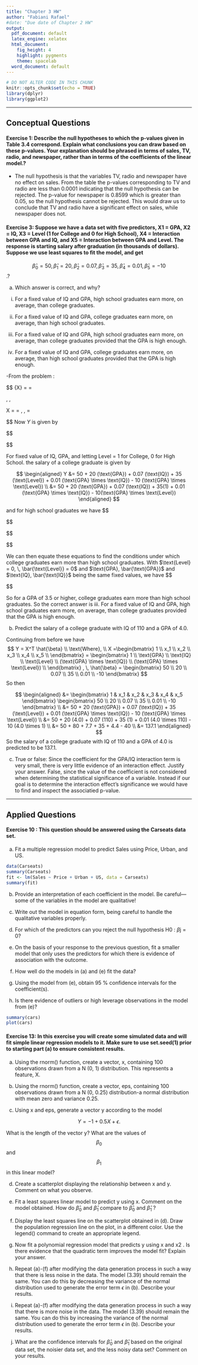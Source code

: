 ```yaml
---
title: "Chapter 3 HW"
author: "Fabiani Rafael"
#date: "Due date of Chapter 2 HW"
output:
  pdf_document: default
  latex_engine: xelatex
  html_document:
    fig_height: 4
    highlight: pygments
    theme: spacelab
  word_document: default
---
```


```r
# DO NOT ALTER CODE IN THIS CHUNK
knitr::opts_chunk$set(echo = TRUE)
library(dplyr)
library(ggplot2)
```

* * *

## Conceptual Questions


#### Exercise 1: Describe the null hypotheses to which the p-values given in Table 3.4 correspond. Explain what conclusions you can draw based on these p-values. Your explanation should be phrased in terms of sales, TV, radio, and newspaper, rather than in terms of the coefficients of the linear model.?
- The null hypothesis is that the variables TV, radio and newspaper have no effect on sales. From the table the p-values corresponding to TV and radio are less than 0.0001 indicating that the null hypothesis can be rejected. The p-value for newspaper is 0.8599 which is greater than 0.05, so the null hypothesis cannot be rejected. This would draw us to conclude that TV and radio have a significant effect on sales, while newspaper does not.

#### Exercise 3: Suppose we have a data set with five predictors, X1 = GPA, X2 = IQ, X3 = Level (1 for College and 0 for High School), X4 = Interaction between GPA and IQ, and X5 = Interaction between GPA and Level. The response is starting salary after graduation (in thousands of dollars). Suppose we use least squares to fit the model, and get
$$\hat{\beta}_0 = 50, \, \hat{\beta}_1 = 20, \, \hat{\beta}_2 = 0.07, \, \hat{\beta}_3 = 35, \, \hat{\beta}_4 = 0.01, \, \hat{\beta}_5 = -10$$.?


(a) Which answer is correct, and why?


i. For a fixed value of IQ and GPA, high school graduates earn more, on average, than college graduates.


ii. For a fixed value of IQ and GPA, college graduates earn more, on average, than high school graduates.


iii. For a fixed value of IQ and GPA, high school graduates earn more, on average, than college graduates provided that the GPA is high enough.


iv. For a fixed value of IQ and GPA, college graduates earn more, on average, than high school graduates provided that the GPA is high enough.

-From the problem :

$$
\bar{X} =\begin{bmatrix}
1 \\ \bar{x_1} \\ \bar{x_2} \\ \bar{x_3} \\ \bar{x_4} \\ \bar{x_5} \\
\end{bmatrix} =  \begin{bmatrix}
1 \\ \bar{\text{GPA}} \\ \bar{\text{IQ}} \\ \bar{\text{Level}} \\ (\bar{\text{GPA}} \times \bar{\text{IQ}}) \\ (\bar{\text{GPA}} \times \bar{\text{Level}}) \\
\end{bmatrix}, \,

X =\begin{bmatrix}
1 \\ x_1 \\ x_2 \\ x_3 \\ x_4 \\ x_5 \\
\end{bmatrix} =  \begin{bmatrix}
1 \\ \text{GPA} \\ \text{IQ} \\ \text{Level} \\ (\text{GPA} \times \text{IQ}) \\ (\text{GPA} \times \text{Level}) \\
\end{bmatrix}  , \, \hat{\beta} = \begin{bmatrix}
50 \\ 20 \\ 0.07 \\ 35 \\ 0.01 \\ -10
\end{bmatrix}
$$ 
Now $Y$ is given by 

$$
\begin{aligned}
Y &= X^T \hat{\beta} \\
  &= \begin{bmatrix}
1 & x_1 & x_2 & x_3 & x_4 & x_5 
\end{bmatrix} 
\begin{bmatrix}
50 \\ 20 \\ 0.07 \\ 35 \\ 0.01 \\ -10
\end{bmatrix} \\
&= [\, 50 + 20(\text{GPA}) + 0.07(\text{IQ}) + 35(\text{Level}) + 0.01(\text{GPA} \times \text{IQ}) - 10(\text{GPA} \times \text{Level}) \,]
\end{aligned}

$$

For fixed value of IQ, GPA, and letting Level = 1 for College, 0 for High School. the salary of a college graduate is given by

$$
\begin{aligned}
Y &= 50 + 20 (\text{GPA}) + 0.07 (\text{IQ}) + 35 (\text{Level}) + 0.01 (\text{GPA} \times \text{IQ}) - 10 (\text{GPA} \times \text{Level}) \\
&= 50 + 20 (\text{GPA}) + 0.07 (\text{IQ}) + 35(1) + 0.01 (\text{GPA} \times \text{IQ}) - 10(\text{GPA} \times \text{Level})
\end{aligned}
$$ 

and for high school graduates we have 
$$
\begin{aligned}
Y &= \bar{X}^T \hat{\beta} \\
  &= \begin{bmatrix}
1 & \bar{x_1} & \bar{x_2} & \bar{x_3} & \bar{x_4} & \bar{x_5} 
\end{bmatrix} 
\begin{bmatrix}
50 \\ 20 \\ 0.07 \\ 35 \\ 0.01 \\ -10
\end{bmatrix} \\
&= [\, 50 + 20( \bar{\text{GPA}} ) + 0.07( \bar{\text{IQ}}) + 35( \bar{\text{Level}}) + 0.01(\bar{\text{GPA}} \times \bar{\text{IQ})} - 10(\bar{\text{GPA}} \times \bar{\text{Level}}) \,]
\end{aligned}

$$

$$
\begin{aligned}
Y &= 50 + 20( \bar{\text{GPA}} ) + 0.07( \bar{\text{IQ}}) + 35( \bar{\text{Level}}) + 0.01(\bar{\text{GPA}} \times \bar{\text{IQ})} - 10(\bar{\text{GPA}} \times \bar{\text{Level}}) \\
&= 50 + 20 (\bar{\text{GPA}}) + 0.07 (\bar{\text{IQ}}) + 35(0) + 0.01 (\bar{\text{GPA}} \times \bar{\text{IQ}}) - 10 (\bar{\text{GPA}} \times 0) \\
&= 50 + 20 (\bar{\text{GPA}}) + 0.07 (\bar{\text{IQ}}) + 0.01 (\bar{\text{GPA}} \times \bar{\text{IQ}})
\end{aligned}

$$ 


We can then equate these equations to find the conditions under which college graduates earn more than high school graduates. With $\text{Level} = 0, \, \bar{\text{Level}} = 0$ and $\text{GPA}, \bar{\text{GPA}}$ and $\text{IQ}, \bar{\text{IQ}}$ being the same fixed values, we have
$$ 

\begin{aligned}
50 + 20 (\text{GPA}) + 0.07 (\text{IQ}) + 35 + 0.01 (\text{GPA} \times \text{IQ}) - 10 (\text{GPA} \times \text{Level}) &= 50 + 20 (\bar{\text{GPA}}) + 0.07 (\bar{\text{IQ}}) + 0.01 (\bar{\text{GPA}} \times \bar{\text{IQ}}) \\
50 -50 + 20 (\text{GPA} - \bar{\text{GPA}}) + 0.07 ( \text{IQ} -  \bar{\text{IQ}}) + 35 + 0.01 (\text{GPA} \times \text{IQ}) - (\bar{\text{GPA}} \times \bar{\text{IQ}}) &=  10 (\text{GPA} \times \text{Level})\\
35 &= 10 (\text{GPA} \times \text{Level}) \\
3.5 &= (\text{GPA} \times \text{Level})
\end{aligned} 
$$ 

So for a GPA of 3.5 or higher, college graduates earn more than high school graduates. So the correct answer is iii. For a fixed value of IQ and GPA, high school graduates earn more, on average, than college graduates provided that the GPA is high enough.

(b) Predict the salary of a college graduate with IQ of 110 and a GPA of 4.0.

Continuing from before we have 
$$
Y = X^T \hat{\beta} \\
\text{Where}, \\
X =\begin{bmatrix}
1 \\ x_1 \\ x_2 \\ x_3 \\ x_4 \\ x_5 \\
\end{bmatrix} =  \begin{bmatrix}
1 \\ \text{GPA} \\ \text{IQ} \\ \text{Level} \\ (\text{GPA} \times \text{IQ}) \\ (\text{GPA} \times \text{Level}) \\
\end{bmatrix}  , \, \hat{\beta} = \begin{bmatrix}
50 \\ 20 \\ 0.07 \\ 35 \\ 0.01 \\ -10
\end{bmatrix}
$$
So then 

$$
\begin{aligned}
  &= \begin{bmatrix}
1 & x_1 & x_2 & x_3 & x_4 & x_5 
\end{bmatrix}
\begin{bmatrix}
50 \\ 20 \\ 0.07 \\ 35 \\ 0.01 \\ -10
\end{bmatrix}  \\
&= 50 + 20 (\text{GPA}) + 0.07 (\text{IQ}) + 35 (\text{Level}) + 0.01 (\text{GPA} \times \text{IQ}) - 10 (\text{GPA} \times \text{Level}) \\
&= 50 + 20 (4.0) + 0.07 (110) + 35 (1) + 0.01 (4.0 \times 110) - 10 (4.0 \times 1) \\
&= 50 + 80 + 7.7 + 35 + 4.4 - 40 \\
&= 137.1
\end{aligned}
$$
So the salary of a college graduate with IQ of 110 and a GPA of 4.0 is predicted to be 137.1.

(c) True or false: Since the coefficient for the GPA/IQ interaction term is very small, there is very little evidence of an interaction effect. Justify your answer.
False, since the value of the coefficient is not considered when determining the statistical significance of a variable. Instead if our goal is to determine the interaction effect’s significance we would have to find and inspect the associatied p-value.

* * *

## Applied Questions

#### Exercise 10 : This question should be answered using the Carseats data set. 

(a) Fit a multiple regression model to predict Sales using Price, Urban, and US.

```r
data(Carseats)
summary(Carseats)
fit <- lm(Sales ~ Price + Urban + US, data = Carseats)
summary(fit)
```

(b) Provide an interpretation of each coefficient in the model. Be careful—some of the variables in the model are qualitative!


(c) Write out the model in equation form, being careful to handle the qualitative variables properly.


(d) For which of the predictors can you reject the null hypothesis H0 : $\beta$j = 0?


(e) On the basis of your response to the previous question, fit a smaller model that only uses the predictors for which there is evidence of association with the outcome.


(f) How well do the models in (a) and (e) fit the data?


(g) Using the model from (e), obtain 95 % confidence intervals for the coefficient(s).


(h) Is there evidence of outliers or high leverage observations in the model from (e)?



```r
summary(cars)
plot(cars)
```

#### Exercise 13: In this exercise you will create some simulated data and will fit simple linear regression models to it. Make sure to use set.seed(1) prior to starting part (a) to ensure consistent results.


(a) Using the rnorm() function, create a vector, x, containing 100 observations drawn from a N (0, 1) distribution. This represents a feature, X.


(b) Using the rnorm() function, create a vector, eps, containing 100 observations drawn from a N (0, 0.25) distribution-a normal distribution with mean zero and variance 0.25.


(c) Using x and eps, generate a vector y according to the model

 $$Y = -1 + 0.5X + \epsilon.$$ 

What is the length of the vector y? What are the values of $$\beta_0$$ and $$\beta_1$$ in this linear model?


(d) Create a scatterplot displaying the relationship between x and y. Comment on what you observe.


(e) Fit a least squares linear model to predict y using x. Comment on the model obtained. How do $\hat{\beta}_0$ and $\hat{\beta}_1$  compare to $\hat{\beta}_0$ and $\hat{\beta}_1$ ?


(f) Display the least squares line on the scatterplot obtained in (d). Draw the population regression line on the plot, in a different color. Use the legend() command to create an appropriate legend.


(g) Now fit a polynomial regression model that predicts y using x and x2 . Is there evidence that the quadratic term improves the model fit? Explain your answer.


(h) Repeat (a)-(f) after modifying the data generation process in such a way that there is less noise in the data. The model (3.39) should remain the same. You can do this by decreasing the variance of the normal distribution used to generate the error term $\epsilon$ in (b). Describe your results.


(i) Repeat (a)-(f) after modifying the data generation process in such a way that there is more noise in the data. The model (3.39) should remain the same. You can do this by increasing the variance of the normal distribution used to generate the error term $\epsilon$ in (b). Describe your results.


(j) What are the confidence intervals for $\hat{\beta}_0$ and $\hat{\beta}_1$ based on the original data set, the noisier data set, and the less noisy data set? Comment on your results.


